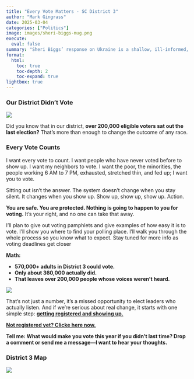 ```yaml
---
title: "Every Vote Matters - SC District 3"
author: "Mark Gingrass"
date: 2025-03-04
categories: ["Politics"]
image: images/sheri-biggs-mug.png
execute:
  eval: false
summary: "Sheri Biggs’ response on Ukraine is a shallow, ill-informed, and reckless misrepresentation of U.S. foreign policy. Despite sitting on the House Foreign Affairs Committee’s East Asia and Pacific Subcommittee, she fails to grasp basic geopolitical realities. She completely ignores the 1994 Budapest Memorandum, where the U.S. promised to support Ukraine’s sovereignty in exchange for nuclear disarmament—making her argument not just misleading, but historically illiterate."
format:
  html:
    toc: true
    toc-depth: 2
    toc-expand: true
lightbox: true
---
```


### **Our District Didn’t Vote**

![](images/every-vote-matters.png)

Did you know that in our district, **over 200,000 eligible voters sat out the last election?** That’s more than enough to change the outcome of any race.

### **Every Vote Counts**  

I want every vote to count. I want people who have never voted before to show up. I want my neighbors to vote. I want the poor, the minorities, the people working 6 AM to 7 PM, exhausted, stretched thin, and fed up; I want you to vote.  

Sitting out isn’t the answer. The system doesn’t change when you stay silent. It changes when you show up. Show up, show up, show up. Action. 

**You are safe. You are protected. Nothing is going to happen to you for voting.** It’s your right, and no one can take that away.

I’ll plan to give out voting pamphlets and give examples of how easy it is to vote. I’ll show you where to find your polling place. I’ll walk you through the whole process so you know what to expect. Stay tuned for more info as voting deadlines get closer

**Math:**

- **570,000+ adults in District 3 could vote.**
- **Only about 360,000 actually did.**
- **That leaves over 200,000 people whose voices weren’t heard.**

![](images/Voter Participation in SC District 3.png)

That’s not just a number, it’s a missed opportunity to elect leaders who actually listen. And if we’re serious about real change, it starts with one simple step: [**getting registered and showing up.**]((https://vrems.scvotes.sc.gov/ovr/start))

[**Not registered yet? Clicke here now.**](https://vrems.scvotes.sc.gov/ovr/start)

**Tell me: What would make you vote this year if you didn’t last time? Drop a comment or send me a message—I want to hear your thoughts.**

### District 3 Map

![](images/district3.png)
